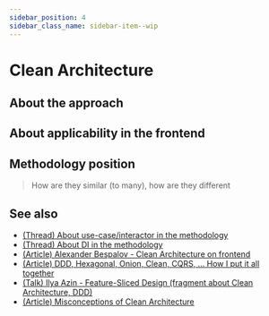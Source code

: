```yaml
---
sidebar_position: 4
sidebar_class_name: sidebar-item--wip
---
```



# Clean Architecture

<WIP ticket="165" />

## About the approach

## About applicability in the frontend

## Methodology position

> How are they similar (to many), how are they different

## See also

- [(Thread) About use-case/interactor in the methodology](https://t.me/feature_sliced/3897)
- [(Thread) About DI in the methodology](https://t.me/feature_sliced/4592)
- [(Article) Alexander Bespalov - Clean Architecture on frontend](https://bespoyasov.ru/blog/clean-architecture-on-frontend/)
- [(Article) DDD, Hexagonal, Onion, Clean, CQRS, ... How I put it all together](https://herbertograca.com/2017/11/16/explicit-architecture-01-ddd-hexagonal-onion-clean-cqrs-how-i-put-it-all-together/)
- [(Talk) Ilya Azin - Feature-Sliced Design (fragment about Clean Architecture, DDD)](https://youtu.be/SnzPAr_FJ7w?t=528)
- [(Article) Misconceptions of Clean Architecture](http://habr.com/ru/company/mobileup/blog/335382/)
